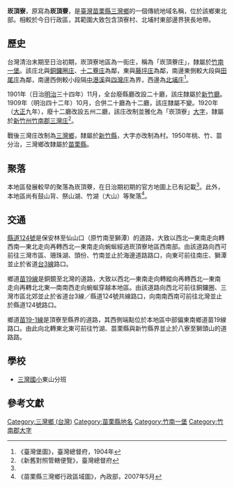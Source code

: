 {{noteTA　
|1 = zh-cn:庄; zh-hk:庄; zh-tw:庄;
}}
'''崁頂寮'''，原寫為'''崁頂藔'''，是[[臺灣|臺灣]][[苗栗縣|苗栗縣]][[三灣鄉_(台灣)|三灣鄉]]的一個傳統地域名稱，位於該鄉東北部。相較於今日行政區，其範圍大致包含頂寮村、北埔村東部邊界狹長地帶。

==歷史==
台灣清治末期至日治初期，崁頂寮地區為一街庄，稱為「崁頂藔庄」，隸屬於[[竹南一堡|竹南一堡]]。該庄北與[[銅鑼圈_(苗栗縣)|銅鑼圈庄]]、[[十二藔庄|十二藔庄]]為鄰，東與[[藤坪庄|藤坪庄]]為鄰，南邊東側較大段與[[田尾_(苗栗縣)|田尾庄]]為鄰，南邊西側較小段隔[[中港溪|中港溪]]與[[四灣庄|四灣庄]]為界，西邊為[[北埔_(苗栗縣)|北埔庄]]<ref name="臺灣堡圖">《臺灣堡圖》，臺灣總督府，1904年</ref>。

1901年（日治[[明治|明治]]三十四年）11月，全台廢縣廳改設二十廳，該庄隸屬於[[新竹廳|新竹廳]]。1909年（明治四十二年）10月，合併二十廳為十二廳，該庄隸屬不變。1920年（[[大正|大正]]九年），廢十二廳改設五州二廳，該庄改制並雅化為「崁頂寮」[[大字|大字]]，隸屬於[[新竹州|新竹州]][[竹南郡|竹南郡]][[三灣庄|三灣庄]]<ref>《新舊對照管轄便覽》，臺灣總督府</ref>。

戰後三灣庄改制為[[三灣鄉_(台灣)|三灣鄉]]，隸屬於[[新竹縣|新竹縣]]，大字亦改制為村。1950年桃、竹、苗分治，三灣鄉改隸屬於[[苗栗縣|苗栗縣]]。

==聚落==
本地區發展較早的聚落為崁頂藔，在日治期初期的官方地圖上已有記載<ref name="臺灣堡圖"/>。此外，本地區尚有鼓山背、祭山湖、竹湖（大山）等聚落<ref>《苗栗縣三灣鄉行政區域圖》，內政部，2007年5月</ref>。

==交通==
[[縣道124號|縣道124號]]是保安林至仙山口（原竹南至獅潭）的道路，大致以西北—東南走向轉西南—東北走向再轉西北—東南走向蜿蜒經過崁頂寮地區西南部。由該道路向西可前往三灣市區、珊珠湖、頭份、竹南並止於海邊道路路口，向東可前往南庄、獅潭並止於省道[[台3線|台3線]]路口。

鄉道[[苗19線|苗19線]]是銅鏡至北灣的道路，大致以西北—東南走向轉縱向再轉西北—東南走向再轉北北東—南南西走向蜿蜒穿越本地區。由該道路向西北可前往銅鑼圈、三灣市區北郊並止於省道台3線／縣道124號共線路口，向南南西南可前往北灣並止於縣道124號路口。

鄉道[[苗19-1線|苗19-1線]]是頂寮至縣界的道路，其西側端點位於本地區中部偏東南鄉道苗19線路口。由此向北轉東北東可前往竹湖、苗栗縣與新竹縣界並止於八寮至獅頭山的道路路。

==學校==
*[[三灣國小|三灣國小]]東山分班

==參考文獻==
{{reflist}}

{{竹南郡}}

[[Category:三灣鄉_(台灣)|Category:三灣鄉 (台灣)]]
[[Category:苗栗縣地名|Category:苗栗縣地名]]
[[Category:竹南一堡|Category:竹南一堡]]
[[Category:竹南郡大字|Category:竹南郡大字]]